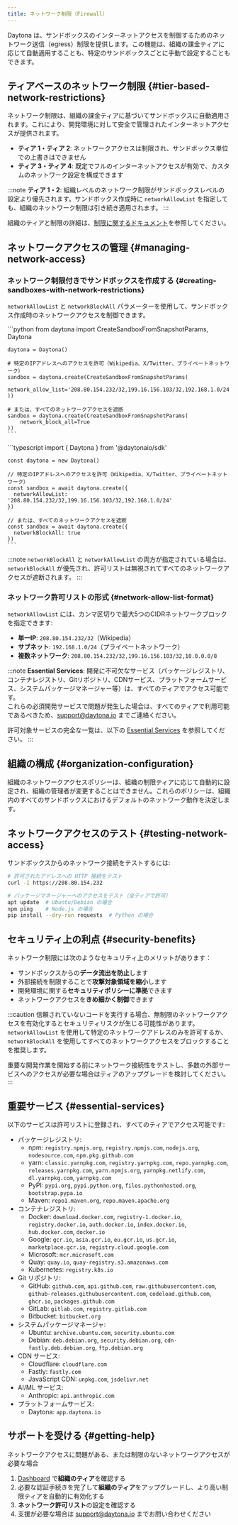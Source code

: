 ```yaml
---
title: ネットワーク制限（Firewall）
---
```



Daytona は、サンドボックスのインターネットアクセスを制御するためのネットワーク送信（egress）制限を提供します。この機能は、組織の課金ティアに応じて自動適用することも、特定のサンドボックスごとに手動で設定することもできます。

## ティアベースのネットワーク制限 \{#tier-based-network-restrictions\}

ネットワーク制限は、組織の課金ティアに基づいてサンドボックスに自動適用されます。これにより、開発環境に対して安全で管理されたインターネットアクセスが提供されます。

* **ティア 1・ティア 2**: ネットワークアクセスは制限され、サンドボックス単位での上書きはできません
* **ティア 3・ティア 4**: 既定でフルのインターネットアクセスが有効で、カスタムのネットワーク設定を構成できます

:::note
**ティア 1・2**: 組織レベルのネットワーク制限がサンドボックスレベルの設定より優先されます。サンドボックス作成時に `networkAllowList` を指定しても、組織のネットワーク制限は引き続き適用されます。
:::

組織のティアと制限の詳細は、[制限に関するドキュメント](/docs/limits/)を参照してください。

## ネットワークアクセスの管理 \{#managing-network-access\}

### ネットワーク制限付きでサンドボックスを作成する \{#creating-sandboxes-with-network-restrictions\}

`networkAllowList` と `networkBlockAll` パラメーターを使用して、サンドボックス作成時のネットワークアクセスを制御できます。

<Tabs>
  <TabItem label="Python" icon="seti:python">
    ```python
    from daytona import CreateSandboxFromSnapshotParams, Daytona

    daytona = Daytona()

    # 特定のIPアドレスへのアクセスを許可（Wikipedia、X/Twitter、プライベートネットワーク）
    sandbox = daytona.create(CreateSandboxFromSnapshotParams(
        network_allow_list='208.80.154.232/32,199.16.156.103/32,192.168.1.0/24'
    ))

    # または、すべてのネットワークアクセスを遮断
    sandbox = daytona.create(CreateSandboxFromSnapshotParams(
        network_block_all=True
    ))
    ```
  </TabItem>

  <TabItem label="TypeScript" icon="seti:typescript">
    ```typescript
    import { Daytona } from '@daytonaio/sdk'

    const daytona = new Daytona()

    // 特定のIPアドレスへのアクセスを許可（Wikipedia、X/Twitter、プライベートネットワーク）
    const sandbox = await daytona.create({
      networkAllowList: '208.80.154.232/32,199.16.156.103/32,192.168.1.0/24'
    })

    // または、すべてのネットワークアクセスを遮断
    const sandbox = await daytona.create({
      networkBlockAll: true
    })
    ```
  </TabItem>
</Tabs>

:::note
`networkBlockAll` と `networkAllowList` の両方が指定されている場合は、`networkBlockAll` が優先され、許可リストは無視されてすべてのネットワークアクセスが遮断されます。
:::

### ネットワーク許可リストの形式 \{#network-allow-list-format\}

`networkAllowList` には、カンマ区切りで最大5つのCIDRネットワークブロックを指定できます:

* **単一IP**: `208.80.154.232/32`（Wikipedia）
* **サブネット**: `192.168.1.0/24`（プライベートネットワーク）
* **複数ネットワーク**: `208.80.154.232/32,199.16.156.103/32,10.0.0.0/8`

:::note
**Essential Services**: 開発に不可欠なサービス（パッケージレジストリ、コンテナレジストリ、Gitリポジトリ、CDNサービス、プラットフォームサービス、システムパッケージマネージャー等）は、すべてのティアでアクセス可能です。\
これらの必須開発サービスで問題が発生した場合は、すべてのティアで利用可能であるべきため、[support@daytona.io](mailto:support@daytona.io) までご連絡ください。

許可対象サービスの完全な一覧は、以下の [Essential Services](#essential-services) を参照してください。
:::

## 組織の構成 \{#organization-configuration\}

組織のネットワークアクセスポリシーは、組織の制限ティアに応じて自動的に設定され、組織の管理者が変更することはできません。これらのポリシーは、組織内のすべてのサンドボックスにおけるデフォルトのネットワーク動作を決定します。

## ネットワークアクセスのテスト \{#testing-network-access\}

サンドボックスからのネットワーク接続をテストするには:

```bash
# 許可されたアドレスへの HTTP 接続をテスト
curl -I https://208.80.154.232

# パッケージマネージャーへのアクセスをテスト（全ティアで許可）
apt update  # Ubuntu/Debian の場合
npm ping    # Node.js の場合
pip install --dry-run requests  # Python の場合
```

## セキュリティ上の利点 \{#security-benefits\}

ネットワーク制限には次のようなセキュリティ上のメリットがあります：

* サンドボックスからの**データ流出を防止**します
* 外部接続を制限することで**攻撃対象領域を縮小**します
* 開発環境に関する**セキュリティポリシーに準拠**できます
* ネットワークアクセスを**きめ細かく制御**できます

:::caution
信頼されていないコードを実行する場合、無制限のネットワークアクセスを有効化するとセキュリティリスクが生じる可能性があります。`networkAllowList` を使用して特定のネットワークアドレスのみを許可するか、`networkBlockAll` を使用してすべてのネットワークアクセスをブロックすることを推奨します。

重要な開発作業を開始する前にネットワーク接続性をテストし、多数の外部サービスへのアクセスが必要な場合はティアのアップグレードを検討してください。
:::

## 重要サービス \{#essential-services\}

以下のサービスは許可リストに登録され、すべてのティアでアクセス可能です:

* パッケージレジストリ:
  * npm: `registry.npmjs.org`, `registry.npmjs.com`, `nodejs.org`, `nodesource.com`, `npm.pkg.github.com`
  * yarn: `classic.yarnpkg.com`, `registry.yarnpkg.com`, `repo.yarnpkg.com`, `releases.yarnpkg.com`, `yarn.npmjs.org`, `yarnpkg.netlify.com`, `dl.yarnpkg.com`, `yarnpkg.com`
  * PyPI: `pypi.org`, `pypi.python.org`, `files.pythonhosted.org`, `bootstrap.pypa.io`
  * Maven: `repo1.maven.org`, `repo.maven.apache.org`
* コンテナレジストリ:
  * Docker: `download.docker.com`, `registry-1.docker.io`, `registry.docker.io`, `auth.docker.io`, `index.docker.io`, `hub.docker.com`, `docker.io`
  * Google: `gcr.io`, `asia.gcr.io`, `eu.gcr.io`, `us.gcr.io`, `marketplace.gcr.io`, `registry.cloud.google.com`
  * Microsoft: `mcr.microsoft.com`
  * Quay: `quay.io`, `quay-registry.s3.amazonaws.com`
  * Kubernetes: `registry.k8s.io`
* Git リポジトリ:
  * GitHub: `github.com`, `api.github.com`, `raw.githubusercontent.com`, `github-releases.githubusercontent.com`, `codeload.github.com`, `ghcr.io`, `packages.github.com`
  * GitLab: `gitlab.com`, `registry.gitlab.com`
  * Bitbucket: `bitbucket.org`
* システムパッケージマネージャ:
  * Ubuntu: `archive.ubuntu.com`, `security.ubuntu.com`
  * Debian: `deb.debian.org`, `security.debian.org`, `cdn-fastly.deb.debian.org`, `ftp.debian.org`
* CDN サービス:
  * Cloudflare: `cloudflare.com`
  * Fastly: `fastly.com`
  * JavaScript CDN: `unpkg.com`, `jsdelivr.net`
* AI/ML サービス:
  * Anthropic: `api.anthropic.com`
* プラットフォームサービス:
  * Daytona: `app.daytona.io`

## サポートを受ける \{#getting-help\}

ネットワークアクセスに問題がある、または制限のないネットワークアクセスが必要な場合

1. [Dashboard](https://app.daytona.io/dashboard/limits) で**組織のティア**を確認する
2. 必要な認証手続きを完了して**組織のティア**をアップグレードし、より高い制限ティアを自動的に有効化する
3. **ネットワーク許可リスト**の設定を確認する
4. 支援が必要な場合は [support@daytona.io](mailto:support@daytona.io) までお問い合わせください